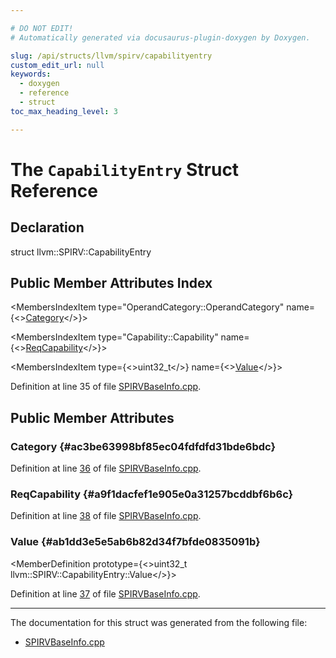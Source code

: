 ```yaml
---

# DO NOT EDIT!
# Automatically generated via docusaurus-plugin-doxygen by Doxygen.

slug: /api/structs/llvm/spirv/capabilityentry
custom_edit_url: null
keywords:
  - doxygen
  - reference
  - struct
toc_max_heading_level: 3

---
```





# The `CapabilityEntry` Struct Reference

<DoxygenPage pluginConfig={pluginConfig}>



## Declaration

<CodeBlock>struct llvm::SPIRV::CapabilityEntry</CodeBlock>

## Public Member Attributes Index

<MembersIndex>

<MembersIndexItem
  type="OperandCategory::OperandCategory"
  name={<><a href="#ac3be63998bf85ec04fdfdfd31bde6bdc">Category</a></>}>
</MembersIndexItem>

<MembersIndexItem
  type="Capability::Capability"
  name={<><a href="#a9f1dacfef1e905e0a31257bcddbf6b6c">ReqCapability</a></>}>
</MembersIndexItem>

<MembersIndexItem
  type={<>uint32&#95;t</>}
  name={<><a href="#ab1dd3e5e5ab6b82d34f7bfde0835091b">Value</a></>}>
</MembersIndexItem>

</MembersIndex>


Definition at line 35 of file <a href="/docs/api/files/lib/lib/target/lib/target/spirv/lib/target/spirv/mctargetdesc/spirvbaseinfo-cpp">SPIRVBaseInfo.cpp</a>.

<SectionDefinition>

## Public Member Attributes

### Category {#ac3be63998bf85ec04fdfdfd31bde6bdc}

<MemberDefinition
  prototype="OperandCategory::OperandCategory llvm::SPIRV::CapabilityEntry::Category">

Definition at line <a href="/docs/api/files/lib/lib/target/lib/target/spirv/lib/target/spirv/mctargetdesc/spirvbaseinfo-cpp/#l00036">36</a> of file <a href="/docs/api/files/lib/lib/target/lib/target/spirv/lib/target/spirv/mctargetdesc/spirvbaseinfo-cpp">SPIRVBaseInfo.cpp</a>.
</MemberDefinition>

### ReqCapability {#a9f1dacfef1e905e0a31257bcddbf6b6c}

<MemberDefinition
  prototype="Capability::Capability llvm::SPIRV::CapabilityEntry::ReqCapability">

Definition at line <a href="/docs/api/files/lib/lib/target/lib/target/spirv/lib/target/spirv/mctargetdesc/spirvbaseinfo-cpp/#l00038">38</a> of file <a href="/docs/api/files/lib/lib/target/lib/target/spirv/lib/target/spirv/mctargetdesc/spirvbaseinfo-cpp">SPIRVBaseInfo.cpp</a>.
</MemberDefinition>

### Value {#ab1dd3e5e5ab6b82d34f7bfde0835091b}

<MemberDefinition
  prototype={<>uint32&#95;t llvm::SPIRV::CapabilityEntry::Value</>}>

Definition at line <a href="/docs/api/files/lib/lib/target/lib/target/spirv/lib/target/spirv/mctargetdesc/spirvbaseinfo-cpp/#l00037">37</a> of file <a href="/docs/api/files/lib/lib/target/lib/target/spirv/lib/target/spirv/mctargetdesc/spirvbaseinfo-cpp">SPIRVBaseInfo.cpp</a>.
</MemberDefinition>

</SectionDefinition>

<hr/>

The documentation for this struct was generated from the following file:

<ul>
<li><a href="/docs/api/files/lib/lib/target/lib/target/spirv/lib/target/spirv/mctargetdesc/spirvbaseinfo-cpp">SPIRVBaseInfo.cpp</a></li>
</ul>

</DoxygenPage>
